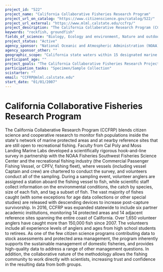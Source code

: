 ```yaml
---
project_id: "522"
project_name: "California Collaborative Fisheries Research Program"
project_url_on_catalog: "https://www.citizenscience.gov/catalog/522/"
project_url_external: "https://www.mlml.calstate.edu/ccfrp/"
project_description: "The California Collaberative Research Program (CCFRP) blends citizen science and cooperative research to monitor fish populations inside the state&#39;s network of marine protected areas and at nearby reference sites that are still open to recreational fishing. Faculty from Cal Poly and Moss Landing Marine Labs developed a scientifically rigorous hook-and-line survey in partnership with the NOAA Fisheries Southwest Fisheries Science Center and the recreational fishing industry (the Commercial Passenger Fishing Vessel, or CPFV, fishing fleet), where vessels (including vessel Captain and crew) are chartered to conduct the survey, and volunteers conduct all of the sampling. During a sampling event, volunteer anglers are assigned a station aboard the fishing vessel to fish, while scientific staff collect information on the environmental conditions, the catch by species, size of each fish, and tag a subset of fish. The vast majority of fishes caught (with some exceptions for age data collections or other special studies) are released with descending devices to increase post-capture survivorship. In 2016, CCFRP was expanded statewide to include six partner academic institutions, monitoring 14 protected areas and 14 adjacent reference sites spanning the entire coast of California. Over 1,650 volunteer anglers have caught more than 150,000 fish since 2007.  The volunteers include all experience levels of anglers and ages from high school students to retirees. As one of the few citizen science programs contributing data to stock assessments and protected area management, the program inherently supports the sustainable management of domestic fisheries, and provides high-quality data to address a range of other management questions. In addition, the collaborative nature of the methodology allows the fishing community to work directly with scientists, increasing trust and confidence in the resulting data from both groups."
keywords: "rockfish, groundfish"
fields_of_science: "Biology, Ecology and environment, Nature and outdoors, Ocean/water and marine"
project_status: "Active"
agency_sponsor: "National Oceanic and Atmospheric Administration (NOAA)"
agency_sponsor_other: ""
geographic_scope: "California state waters within 15 designated marine protected areas, and 16 reference sites adjacent to those areas"
participant_age: ""
project_goals: "The California Collaborative Fisheries Research Project (CCFRP) was designed to monitor California\u2019s network of marine protected areas (MPAs) in order to evaluate their effectiveness as a tool for conservation and fisheries management."
participation_tasks: "Specimen/Sample Collection"
scistarter: ""
email: "CCFRP@mlml.calstate.edu"
start_date: "01/01/2007"
---
```


# California Collaborative Fisheries Research Program

The California Collaberative Research Program (CCFRP) blends citizen science and cooperative research to monitor fish populations inside the state&#39;s network of marine protected areas and at nearby reference sites that are still open to recreational fishing. Faculty from Cal Poly and Moss Landing Marine Labs developed a scientifically rigorous hook-and-line survey in partnership with the NOAA Fisheries Southwest Fisheries Science Center and the recreational fishing industry (the Commercial Passenger Fishing Vessel, or CPFV, fishing fleet), where vessels (including vessel Captain and crew) are chartered to conduct the survey, and volunteers conduct all of the sampling. During a sampling event, volunteer anglers are assigned a station aboard the fishing vessel to fish, while scientific staff collect information on the environmental conditions, the catch by species, size of each fish, and tag a subset of fish. The vast majority of fishes caught (with some exceptions for age data collections or other special studies) are released with descending devices to increase post-capture survivorship. In 2016, CCFRP was expanded statewide to include six partner academic institutions, monitoring 14 protected areas and 14 adjacent reference sites spanning the entire coast of California. Over 1,650 volunteer anglers have caught more than 150,000 fish since 2007.  The volunteers include all experience levels of anglers and ages from high school students to retirees. As one of the few citizen science programs contributing data to stock assessments and protected area management, the program inherently supports the sustainable management of domestic fisheries, and provides high-quality data to address a range of other management questions. In addition, the collaborative nature of the methodology allows the fishing community to work directly with scientists, increasing trust and confidence in the resulting data from both groups.

